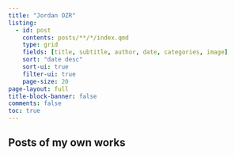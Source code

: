 ```yaml
---
title: "Jordan OZR"
listing:
  - id: post
    contents: posts/**/*/index.qmd
    type: grid
    fields: [title, subtitle, author, date, categories, image]  
    sort: "date desc"
    sort-ui: true
    filter-ui: true
    page-size: 20
page-layout: full
title-block-banner: false
comments: false
toc: true
---
```


## Posts of my own works

::: {#post}
:::
